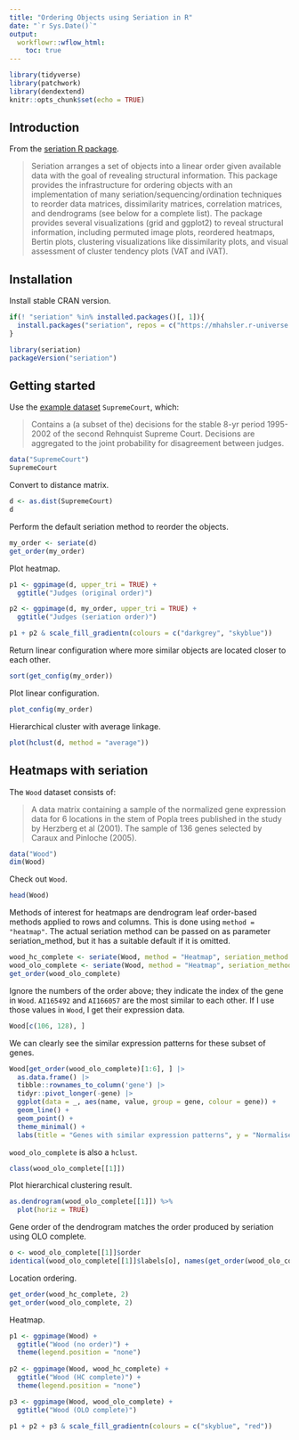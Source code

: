 ```yaml
---
title: "Ordering Objects using Seriation in R"
date: "`r Sys.Date()`"
output:
  workflowr::wflow_html:
    toc: true
---
```


```r
library(tidyverse)
library(patchwork)
library(dendextend)
knitr::opts_chunk$set(echo = TRUE)
```

## Introduction

From the [seriation R package](https://github.com/mhahsler/seriation).

>Seriation arranges a set of objects into a linear order given available data with the goal of revealing structural information. This package provides the infrastructure for ordering objects with an implementation of many seriation/sequencing/ordination techniques to reorder data matrices, dissimilarity matrices, correlation matrices, and dendrograms (see below for a complete list). The package provides several visualizations (grid and ggplot2) to reveal structural information, including permuted image plots, reordered heatmaps, Bertin plots, clustering visualizations like dissimilarity plots, and visual assessment of cluster tendency plots (VAT and iVAT).

## Installation

Install stable CRAN version.

```r
if(! "seriation" %in% installed.packages()[, 1]){
  install.packages("seriation", repos = c("https://mhahsler.r-universe.dev", "https://cloud.r-project.org/"))
}

library(seriation)
packageVersion("seriation")
```

## Getting started

Use the [example dataset](https://github.com/mhahsler/seriation#usage) `SupremeCourt`, which:

>Contains a (a subset of the) decisions for the stable 8-yr period 1995-2002 of the second Rehnquist Supreme Court. Decisions are aggregated to the joint probability for disagreement between judges.

```r
data("SupremeCourt")
SupremeCourt
```

Convert to distance matrix.

```r
d <- as.dist(SupremeCourt)
d
```

Perform the default seriation method to reorder the objects.

```r
my_order <- seriate(d)
get_order(my_order)
```

Plot heatmap.

```r
p1 <- ggpimage(d, upper_tri = TRUE) +
  ggtitle("Judges (original order)")

p2 <- ggpimage(d, my_order, upper_tri = TRUE) +
  ggtitle("Judges (seriation order)")

p1 + p2 & scale_fill_gradientn(colours = c("darkgrey", "skyblue"))
```

Return linear configuration where more similar objects are located closer to each other.

```r
sort(get_config(my_order))
```

Plot linear configuration.

```r
plot_config(my_order)
```

Hierarchical cluster with average linkage.

```r
plot(hclust(d, method = "average"))
```

## Heatmaps with seriation

The `Wood` dataset consists of:

>A data matrix containing a sample of the normalized gene expression data for 6 locations in the stem of Popla trees published in the study by Herzberg et al (2001). The sample of 136 genes selected by Caraux and Pinloche (2005).

```r
data("Wood")
dim(Wood)
```

Check out `Wood`.

```r
head(Wood)
```

Methods of interest for heatmaps are dendrogram leaf order-based methods applied to rows and columns. This is done using `method = "heatmap"`. The actual seriation method can be passed on as parameter seriation_method, but it has a suitable default if it is omitted.

```r
wood_hc_complete <- seriate(Wood, method = "Heatmap", seriation_method = "HC_complete")
wood_olo_complete <- seriate(Wood, method = "Heatmap", seriation_method = "OLO_complete")
get_order(wood_olo_complete)
```

Ignore the numbers of the order above; they indicate the index of the gene in `Wood`. `AI165492` and `AI166057` are the most similar to each other. If I use those values in `Wood`, I get their expression data.

```r
Wood[c(106, 128), ]
```

We can clearly see the similar expression patterns for these subset of genes.

```r
Wood[get_order(wood_olo_complete)[1:6], ] |>
  as.data.frame() |>
  tibble::rownames_to_column('gene') |>
  tidyr::pivot_longer(-gene) |>
  ggplot(data = _, aes(name, value, group = gene, colour = gene)) +
  geom_line() +
  geom_point() +
  theme_minimal() +
  labs(title = "Genes with similar expression patterns", y = "Normalised expression", x = "location")
```

`wood_olo_complete` is also a `hclust`.

```r
class(wood_olo_complete[[1]])
```

Plot hierarchical clustering result.

```r
as.dendrogram(wood_olo_complete[[1]]) %>%
  plot(horiz = TRUE)
```

Gene order of the dendrogram matches the order produced by seriation using OLO complete.

```r
o <- wood_olo_complete[[1]]$order
identical(wood_olo_complete[[1]]$labels[o], names(get_order(wood_olo_complete)))
```

Location ordering.

```r
get_order(wood_hc_complete, 2)
get_order(wood_olo_complete, 2)
```

Heatmap.

```r
p1 <- ggpimage(Wood) +
  ggtitle("Wood (no order)") +
  theme(legend.position = "none")
  
p2 <- ggpimage(Wood, wood_hc_complete) +
  ggtitle("Wood (HC complete)") +
  theme(legend.position = "none")

p3 <- ggpimage(Wood, wood_olo_complete) +
  ggtitle("Wood (OLO complete)")

p1 + p2 + p3 & scale_fill_gradientn(colours = c("skyblue", "red"))
```
